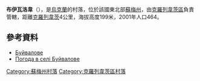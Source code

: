 {{coord|51|29|34|N|33|24|48|E|scale:100000_region:UA|display=title}}

'''布伊瓦洛韋'''（{{lang-uk|Буйвалове}}），是[[烏克蘭|烏克蘭]]的村落，位於該國東北部[[蘇梅州|蘇梅州]]，由[[克羅列韋茨區|克羅列韋茨區]]負責管轄，距離[[克羅列韋茨|克羅列韋茨]]4公里，海拔高度199米，2001年人口464。

==參考資料==
* [http://w1.c1.rada.gov.ua/pls/z7502/A005?rdat1=02.02.2010&rf7571=29200 Буйвалове]{{dead link|date=2017年12月 |bot=InternetArchiveBot |fix-attempted=yes }}
* [http://weather.in.ua/ua/symskaja/2256 Погода в селі Буйвалове] {{Wayback|url=http://weather.in.ua/ua/symskaja/2256 |date=20170127024245 }}

{{DEFAULTSORT:Буйвалове}}
[[Category:蘇梅州村落|Category:蘇梅州村落]]
[[Category:克羅列韋茨區村落|Category:克羅列韋茨區村落]]


{{Sumy-geo-stub}}